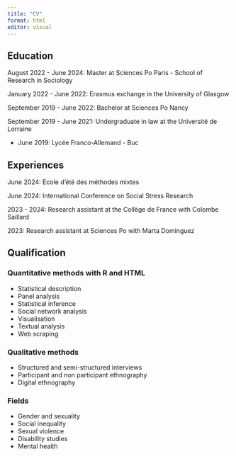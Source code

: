 ```yaml
---
title: "CV"
format: html
editor: visual
---
```


## Education

August 2022 - June 2024: Master at Sciences Po Paris - School of Research in Sociology

> 

January 2022 - June 2022: Erasmus exchange in the University of Glasgow

> 

September 2019 - June 2022: Bachelor at Sciences Po Nancy

> 

September 2019 - June 2021: Undergraduate in law at the Université de Lorraine

>

- June 2019: Lycée Franco-Allemand - Buc


## Experiences

June 2024: Ecole d'été des méthodes mixtes

June 2024: International Conference on Social Stress Research

2023 - 2024: Research assistant at the Collège de France with Colombe Saillard

2023: Research assistant at Sciences Po with Marta Dominguez

## Qualification

### Quantitative methods with R and HTML

-   Statistical description
-   Panel analysis
-   Statistical inference
-   Social network analysis
-   Visualisation
-   Textual analysis
-   Web scraping

### Qualitative methods

-   Structured and semi-structured interviews
-   Participant and non participant ethnography
-   Digital ethnography

### Fields

-   Gender and sexuality
-   Social inequality
-   Sexual violence
-   Disability studies
-   Mental health


